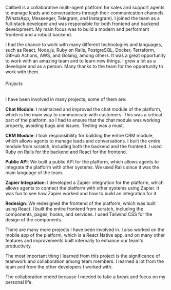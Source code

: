 Callbell is a collaborative multi-agent platform for sales and support agents to manage leads and conversations through their communication channels (WhatsApp, Messenger, Telegram, and Instagram). I joined the team as a full-stack developer and was responsible for both frontend and backend development. My main focus was to build a modern and performant frontend and a robust backend.

I had the chance to work with many different technologies and languages, such as React, Node.js, Ruby on Rails, PostgreSQL, Docker, Terraform, GitHub Actions, AWS, and Golang, among others. It was a great opportunity to work with an amazing team and to learn new things. I grew a lot as a developer and as a person. Many thanks to the team for the opportunity to work with them.

###### Projects

I have been involved in many projects; some of them are:

**Chat Module**: I maintained and improved the chat module of the platform, which is the main way to communicate with customers. This was a critical part of the platform, so I had to ensure that the chat module was working properly, avoiding bugs and issues. Testing was a must.

**CRM Module**: I took responsibility for building the entire CRM module, which allows agents to manage leads and conversations. I built the entire module from scratch, including both the backend and the frontend. I used Ruby on Rails for the backend and React for the frontend.

**Public API**: We built a public API for the platform, which allows agents to integrate the platform with other systems. We used Rails since it was the main language of the team.

**Zapier Integration**: I developed a Zapier integration for the platform, which allows agents to connect the platform with other systems using Zapier. It was fun to see how Zapier worked and how to build an integration for it.

**Redesign**: We redesigned the frontend of the platform, which was built using React. I built the entire frontend from scratch, including the components, pages, hooks, and services. I used Tailwind CSS for the design of the components.

There are many more projects I have been involved in. I also worked on the mobile app of the platform, which is a React Native app, and on many other features and improvements built internally to enhance our team's productivity.

The most important thing I learned from this project is the significance of teamwork and collaboration among team members. I learned a lot from the team and from the other developers I worked with.

The collaboration ended because I needed to take a break and focus on my personal life.
